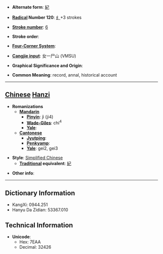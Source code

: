 * '''Alternate form''': [[紀]]

* '''[[Wiktionary:Chinese radical index| Radical]] Number 120''': [[Wiktionary:Chinese radical index 纟|纟]]+3 strokes

* '''[[Wiktionary:Chinese total strokes index|Stroke number]]''': [[Wiktionary:Chinese total strokes index 6|6]]

* '''Stroke order''': 

* '''[[Wiktionary:Chinese four corner index|Four-Corner System]]''': 

* '''[[Wiktionary:Chinese Cangjie index|Cangjie input]]''': 女一尸山 (VMSU)

* '''Graphical Significance and Origin''': 

* '''Common Meaning''': record, annal, historical account

----

== [[Chinese]] [[Hanzi]] ==

* '''Romanizations'''
** '''[[Mandarin]]'''
*** '''[[Pinyin]]''': jì (ji4)
*** '''[[Wade-Giles]]''': chi<sup>4</sup>
*** '''[[Yale]]''': 
** '''[[Cantonese]]'''
*** '''[[Jyutping]]''':
*** '''[[Penkyamp]]''': 
*** '''[[Yale]]''': gei2, gei3

* '''Style''': [[Simplified Chinese]] 
** '''[[Traditional Chinese|Traditional]] equivalent''': [[紀]]

* '''Other info''': 

----

== Dictionary Information ==

* KangXi: 0944.251
* Hanyu Da Zidian: 53367.010

== Technical Information ==

* '''Unicode''':
** Hex: 7EAA
** Decimal: 32426